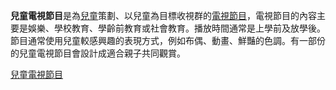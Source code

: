 {{unreferenced|time=2016-11-18T01:52:11+00:00}}
{{Expand|time=2018-05-25T12:37:37+00:00}}
'''兒童電視節目'''是為[[兒童|兒童]]策劃、以兒童為目標收視群的[[電視節目|電視節目]]，電視節目的內容主要是娛樂、學校教育、學齡前教育或社會教育。播放時間通常是上學前及放學後。節目通常使用兒童較感興趣的表現方式，例如布偶、動畫、鮮豔的色調。有一部份的兒童電視節目會設計成適合親子共同觀賞。

{{广播}}
{{Authority control}}
{{TV-stub}}

[[Category:兒童電視節目|]]